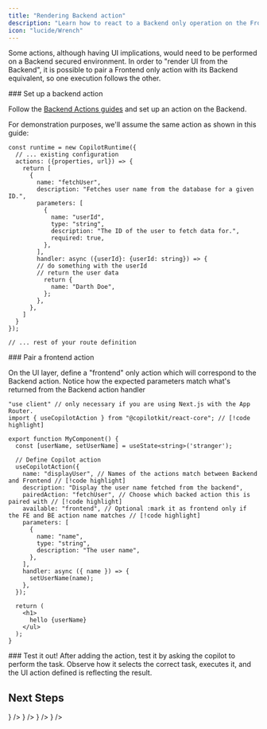 ```yaml
---
title: "Rendering Backend action"
description: "Learn how to react to a Backend only operation on the Frontend."
icon: "lucide/Wrench"
---
```


Some actions, although having UI implications, would need to be performed on a Backend  secured environment.
In order to "render UI from the Backend", it is possible to pair a Frontend only action with its Backend equivalent, so one execution follows the other.

<Steps>

<Step>
### Set up a backend action

Follow the [Backend Actions guides](/guides/backend-actions) and set up an action on the Backend.

For demonstration purposes, we'll assume the same action as shown in this guide:
```tsx title="/api/copilotkit/route.ts"
const runtime = new CopilotRuntime({
  // ... existing configuration
  actions: ({properties, url}) => {
    return [
      {
        name: "fetchUser",
        description: "Fetches user name from the database for a given ID.",
        parameters: [
          {
            name: "userId",
            type: "string",
            description: "The ID of the user to fetch data for.",
            required: true,
          },
        ],
        handler: async ({userId}: {userId: string}) => {
        // do something with the userId
        // return the user data
          return {
            name: "Darth Doe",
          };
        },
      },
    ]
  }
});

// ... rest of your route definition
```
</Step>

<Step>
### Pair a frontend action

On the UI layer, define a "frontend" only action which will correspond to the Backend action.
Notice how the expected parameters match what's returned from the Backend action handler

```tsx title="YourComponent.tsx"
"use client" // only necessary if you are using Next.js with the App Router.
import { useCopilotAction } from "@copilotkit/react-core"; // [!code highlight]

export function MyComponent() {
  const [userName, setUserName] = useState<string>('stranger');

  // Define Copilot action
  useCopilotAction({
    name: "displayUser", // Names of the actions match between Backend and Frontend // [!code highlight]
    description: "Display the user name fetched from the backend",
    pairedAction: "fetchUser", // Choose which backed action this is paired with // [!code highlight]
    available: "frontend", // Optional :mark it as frontend only if the FE and BE action name matches // [!code highlight]
    parameters: [
      {
        name: "name",
        type: "string",
        description: "The user name",
      },
    ],
    handler: async ({ name }) => {
      setUserName(name);
    },
  });

  return (
    <h1>
      hello {userName}
    </ul>
  );
}
```
</Step>

<Step>
  <UseClientCalloutSnippet components={props.components} />
</Step>


<Step>
### Test it out!
After adding the action, test it by asking the copilot to perform the task. Observe how it selects the correct task, executes it, and the UI action defined is reflecting the result.
</Step>

</Steps>


## Next Steps

<Cards>
  <Card
    title="useCopilotAction Reference"
    description="Refer to the documentation for the useCopilotAction hook."
    href="/reference/hooks/useCopilotAction"
    icon={<LinkIcon />}
  />
  <Card
    title="Frontend Actions"
    description="Learn how to enable your Copilot to take actions in the frontend."
    href="/guides/frontend-actions"
    icon={<LinkIcon />}
  />
  <Card
    title="Actions + Generative UI"
    description="Learn how to render custom UI components alongside your actions, directly in the CopilotKit chat window."
    href="/guides/generative-ui"
    icon={<LinkIcon />}
  />
  <Card
    title="Backend Actions"
    description="Enable backend services to trigger actions via copilot backend hooks."
    href="/guides/backend-actions"
    icon={<LinkIcon />}
  />
</Cards>
